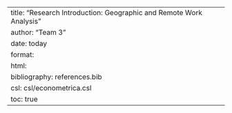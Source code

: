 ---
title: "Research Introduction: Geographic and Remote Work Analysis"
author: "Team 3"
date: today
format: 
  html:
    bibliography: references.bib
    csl: csl/econometrica.csl
    toc: true
---
